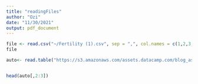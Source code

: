```yaml
---
title: "readingFiles"
author: "Ozi"
date: "11/30/2021"
output: pdf_document
---
```


```r

file <- read.csv("~/Fertility (1).csv", sep = ",", col.names = c(1,2,3,4,5,6,7,8,9))
file
```

```r
auto<- read.table("https://s3.amazonaws.com/assets.datacamp.com/blog_assets/test.txt", header = FALSE)


head(auto[,2:3])
```